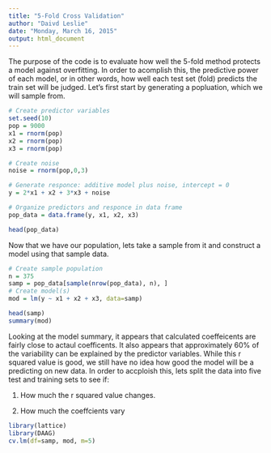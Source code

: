 ```yaml
---
title: "5-Fold Cross Validation"
author: "Daivd Leslie"
date: "Monday, March 16, 2015"
output: html_document
---
```

The purpose of the code is to evaluate how well the 5-fold method protects a model against overfitting. In order to acomplish this, the predictive power of each model, or in other words, how well each test set (fold) predicts the train set will be judged. Let's first start by generating a popluation, which we will sample from. 

```r
# Create predictor variables
set.seed(10)
pop = 9000
x1 = rnorm(pop)
x2 = rnorm(pop)
x3 = rnorm(pop)

# Create noise
noise = rnorm(pop,0,3)

# Generate responce: additive model plus noise, intercept = 0
y = 2*x1 + x2 + 3*x3 + noise

# Organize predictors and responce in data frame
pop_data = data.frame(y, x1, x2, x3)

head(pop_data)

```

Now that we have our population, lets take a sample from it and construct a model using that sample data. 

```r
# Create sample population
n = 375
samp = pop_data[sample(nrow(pop_data), n), ]
# Create model(s)
mod = lm(y ~ x1 + x2 + x3, data=samp)

head(samp)
summary(mod)

```

Looking at the model summary, it appears that calculated coeffeicents are fairly close to actaul coefficents. It also appears that approximately 60% of the variability can be explained by the predictor variables. While this r squared value is good, we still have no idea how good the model will be a predicting on new data. In order to accploish this, lets split the data into five test and training sets to see if:

1. How much the r squared value changes.

2. How much the coeffcients vary

```r
library(lattice)
library(DAAG)
cv.lm(df=samp, mod, m=5)
```

